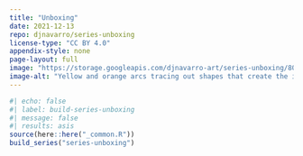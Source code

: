```yaml
---
title: "Unboxing"
date: 2021-12-13
repo: djnavarro/series-unboxing
license-type: "CC BY 4.0"
appendix-style: none
page-layout: full
image: "https://storage.googleapis.com/djnavarro-art/series-unboxing/800/unboxing_1_256.png"
image-alt: "Yellow and orange arcs tracing out shapes that create the impression of a square inside a second square, with distorted copies of the entire pattern radiating outward"
---
```

   
::: {.grid}
  
```r
#| echo: false
#| label: build-series-unboxing
#| message: false
#| results: asis
source(here::here("_common.R"))
build_series("series-unboxing")
```
   
:::
   
